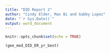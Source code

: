 ```yaml
---
title: "DID Report 2"
author: "Cindy Elder, Max Bi and Gabby Lopez"
date: "`r Sys.Date()`"
output: word_document
---
```


```r


knitr::opts_chunk$set(echo = TRUE)
```

```r
(gee_mod_DID_ER_yr_best)
```

